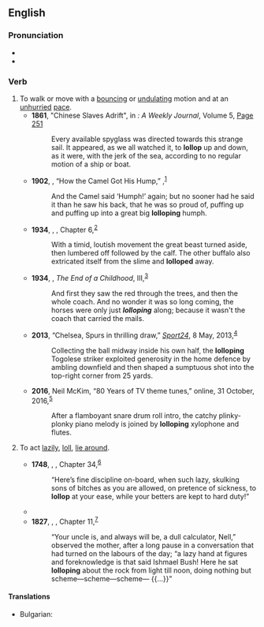 ==English==

===Pronunciation===
* {{rhymes|en|ɒləp|s=2}}
* {{hyphenation|en|lol|lop}}

===Verb===
{{en-verb}}

# To walk or move with a [[bounce|bouncing]] or [[undulate|undulating]] motion and at an [[unhurried]] [[pace]].
#* '''1861''', "Chinese Slaves Adrift", in ''{{w|All the Year Round}}: A Weekly Journal'', Volume 5, [http://books.google.ru/books?id=6JVQAAAAcAAJ&dq=lollop&pg=PA251#v=onepage&q=lollop&f=false Page 251]
#*: Every available spyglass was directed towards this strange sail. It appeared, as we all watched it, to '''lollop''' up and down, as it were, with the jerk of the sea, according to no regular motion of a ship or boat.
#* '''1902''', {{w|Rudyard Kipling}}, “How the Camel Got His Hump,” ''{{w|Just So Stories}}'',<sup>[http://www.gutenberg.org/files/32488/32488-h/32488-h.htm]</sup>
#*: And the Camel said ‘Humph!’ again; but no sooner had he said it than he saw his back, that he was so proud of, puffing up and puffing up into a great big '''lolloping''' humph.
#* '''1934''', {{w|George Orwell}}, ''{{w|Burmese Days}}'', Chapter 6,<sup>[http://gutenberg.net.au/ebooks02/0200051.txt]</sup>
#*: With a timid, loutish movement the great beast turned aside, then lumbered off followed by the calf. The other buffalo also extricated itself from the slime and '''lolloped''' away.
#* '''1934''', {{w|Henry Handel Richardson}}, ''The End of a Childhood'', III,<sup>[http://gutenberg.net.au/ebooks02/0200661h.html]</sup>
#*: And first they saw the red through the trees, and then the whole coach. And no wonder it was so long coming, the horses were only just '''''lolloping''''' along; because it wasn't the coach that carried the mails.
#* '''2013''', “Chelsea, Spurs in thrilling draw,” ''[[w:News24|Sport24]]'', 8 May, 2013,<sup>[http://www.sport24.co.za/Soccer/EnglishPremiership/Chelsea-Spurs-in-thrilling-draw-20130508]</sup>
#*: Collecting the ball midway inside his own half, the '''lolloping''' Togolese striker exploited generosity in the home defence by ambling downfield and then shaped a sumptuous shot into the top-right corner from 25 yards.
#* '''2016''', Neil McKim, “80 Years of TV theme tunes,” ''{{w|BBC Music Magazine}}'' online, 31 October, 2016,<sup>[https://web.archive.org/web/20161103160456/http://www.classical-music.com/article/80-years-television-theme-music]</sup>
#*: After a flamboyant snare drum roll intro, the catchy plinky-plonky piano melody is joined by '''lolloping''' xylophone and flutes.
# {{lb|en|obsolete}} To act [[lazily]], [[loll]], [[lie around]].
#* '''1748''', {{w|Tobias Smollett}}, ''{{w|The Adventures of Roderick Random}}'', Chapter 34,<sup>[http://www.gutenberg.org/files/4085/4085-h/4085-h.htm]</sup>
#*: “Here’s fine discipline on-board, when such lazy, skulking sons of bitches as you are allowed, on pretence of sickness, to '''lollop''' at your ease, while your betters are kept to hard duty!”
#* {{RQ:Burney Cecilia|volume=3|chapter=12|page=146|url=http://catalog.hathitrust.org/Record/011821890|passage=Mr. Meadows, who was seated in the middle of the box, was '''lolloping''' upon the table with his customary ease, and picking his teeth with his usual inattention to all about him.}}
#* '''1827''', {{w|James Fenimore Cooper}}, ''{{w|The Prairie}}'', Chapter 11,<sup>[http://www.gutenberg.org/files/6450/6450-h/6450-h.htm]</sup>
#*: “Your uncle is, and always will be, a dull calculator, Nell,” observed the mother, after a long pause in a conversation that had turned on the labours of the day; “a lazy hand at figures and foreknowledge is that said Ishmael Bush! Here he sat '''lolloping''' about the rock from light till noon, doing nothing but scheme—scheme—scheme— {{...}}”

====Translations====
{{trans-top|To walk or move}}
* Bulgarian: {{t|bg|шляя се}}
{{trans-mid}}

{{trans-bottom}}